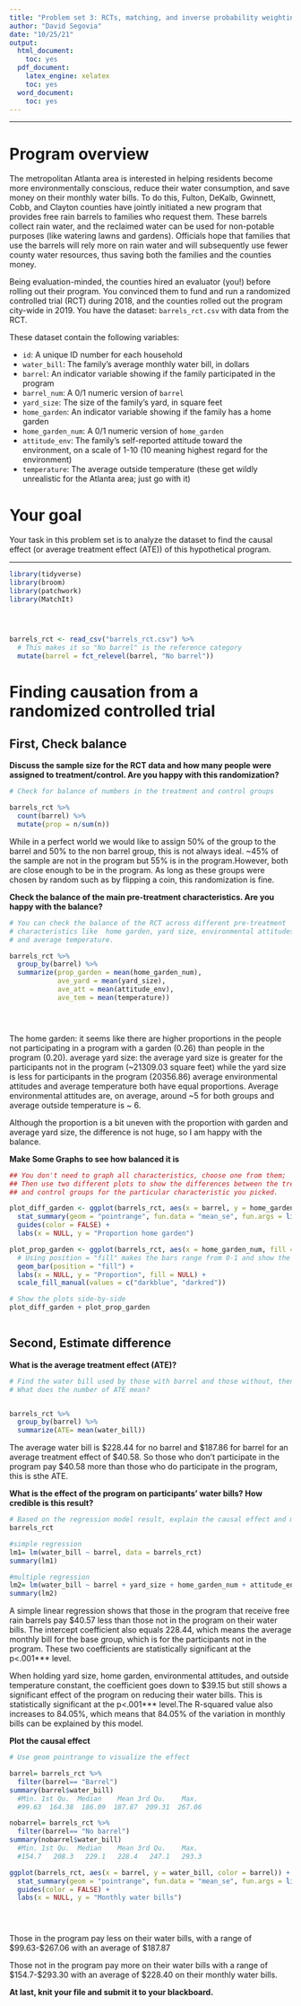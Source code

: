 ```yaml
---
title: "Problem set 3: RCTs, matching, and inverse probability weighting"
author: "David Segovia"
date: "10/25/21"
output: 
  html_document: 
    toc: yes
  pdf_document: 
    latex_engine: xelatex
    toc: yes
  word_document: 
    toc: yes
---
```


---

# Program overview

The metropolitan Atlanta area is interested in helping residents become more environmentally conscious, reduce their water consumption, and save money on their monthly water bills. To do this, Fulton, DeKalb, Gwinnett, Cobb, and Clayton counties have jointly initiated a new program that provides free rain barrels to families who request them. These barrels collect rain water, and the reclaimed water can be used for non-potable purposes (like watering lawns and gardens). Officials hope that families that use the barrels will rely more on rain water and will subsequently use fewer county water resources, thus saving both the families and the counties money.

Being evaluation-minded, the counties hired an evaluator (you!) before rolling out their program. You convinced them to fund and run a randomized controlled trial (RCT) during 2018, and the counties rolled out the program city-wide in 2019. You have the dataset: `barrels_rct.csv` with data from the RCT.

These dataset contain the following variables:

- `id`: A unique ID number for each household
- `water_bill`: The family's average monthly water bill, in dollars
- `barrel`: An indicator variable showing if the family participated in the program
- `barrel_num`: A 0/1 numeric version of `barrel`
- `yard_size`: The size of the family's yard, in square feet
- `home_garden`: An indicator variable showing if the family has a home garden
- `home_garden_num`: A 0/1 numeric version of `home_garden`
- `attitude_env`: The family's self-reported attitude toward the environment, on a scale of 1-10 (10 meaning highest regard for the environment)
- `temperature`: The average outside temperature (these get wildly unrealistic for the Atlanta area; just go with it)


# Your goal

Your task in this problem set is to analyze the dataset to find the causal effect (or average treatment effect (ATE)) of this hypothetical program. 

---

```r
library(tidyverse)
library(broom)
library(patchwork)
library(MatchIt)




barrels_rct <- read_csv("barrels_rct.csv") %>% 
  # This makes it so "No barrel" is the reference category
  mutate(barrel = fct_relevel(barrel, "No barrel"))

```


# Finding causation from a randomized controlled trial

## First, Check balance

**Discuss the sample size for the RCT data and how many people were assigned to treatment/control. Are you happy with this randomization?**

```r
# Check for balance of numbers in the treatment and control groups

barrels_rct %>%
  count(barrel) %>%
  mutate(prop = n/sum(n))


```
While in a perfect world we would like to assign 50% of the group to the barrel and 50% to the non barrel group, this is not always ideal. ~45% of the sample are not in the program but 55% is in the program.However, both are close enough to be in the program. As long as these groups were chosen by random such as by flipping a coin, this randomization is fine.

**Check the balance of the main pre-treatment characteristics. Are you happy with the balance?**

```r
# You can check the balance of the RCT across different pre-treatment
# characteristics like  home garden, yard size, environmental attitudes, 
# and average temperature.

barrels_rct %>%
  group_by(barrel) %>%
  summarize(prop_garden = mean(home_garden_num),
            ave_yard = mean(yard_size),
            ave_att = mean(attitude_env), 
            ave_tem = mean(temperature))





```



The home garden: it seems like there are higher proportions in the people not participating in a program with a garden (0.26) than people in the program (0.20). 
average yard size: the average yard size is greater for the participants not in the program (~21309.03 square feet) while the yard size is less for participants in the program (20356.86)
average environmental attitudes and average temperature both have equal proportions. Average environmental attitudes are, on average, around ~5 for both groups and average outside temperature is ~ 6. 

Although the proportion is a bit uneven with the proportion with garden and average yard size, the difference is not huge, so I am happy with the balance.

**Make Some Graphs to see how balanced it is**

```r
## You don't need to graph all characteristics, choose one from them;
## Then use two different plots to show the differences between the treatment 
## and control groups for the particular characteristic you picked. 

plot_diff_garden <- ggplot(barrels_rct, aes(x = barrel, y = home_garden_num, color = barrel)) +
  stat_summary(geom = "pointrange", fun.data = "mean_se", fun.args = list(mult = 1.96)) +
  guides(color = FALSE) +
  labs(x = NULL, y = "Proportion home garden")

plot_prop_garden <- ggplot(barrels_rct, aes(x = home_garden_num, fill = barrel)) +
  # Using position = "fill" makes the bars range from 0-1 and show the proportion
  geom_bar(position = "fill") +
  labs(x = NULL, y = "Proportion", fill = NULL) +
  scale_fill_manual(values = c("darkblue", "darkred"))

# Show the plots side-by-side
plot_diff_garden + plot_prop_garden



```




## Second, Estimate difference

**What is the average treatment effect (ATE)?**

```r
# Find the water bill used by those with barrel and those without, then get the ATE
# What does the number of ATE mean?


barrels_rct %>%
  group_by(barrel) %>%
  summarize(ATE= mean(water_bill))

```

The average  water bill is $228.44 for no barrel and $187.86 for barrel for an average treatment effect of $40.58. So those who don't participate in the program pay $40.58 more than those who do participate in the program, this is sthe ATE. 


**What is the effect of the program on participants' water bills? How credible is this result?**

```r
# Based on the regression model result, explain the causal effect and make a conclusion.
barrels_rct

#simple regression
lm1= lm(water_bill ~ barrel, data = barrels_rct)
summary(lm1)

#multiple regression
lm2= lm(water_bill ~ barrel + yard_size + home_garden_num + attitude_env + temperature, data = barrels_rct)
summary(lm2)

```

A simple linear regression shows that those in the program that receive free rain barrels pay $40.57 less than those not in the program on their water bills. The intercept coefficient also equals 228.44, which means the average monthly bill for the base group, which is for the participants not in the program. These two coefficients are statistically significant at the p<.001*** level.

When holding yard size, home garden, environmental attitudes, and outside temperature constant, the coefficient goes down to $39.15 but still shows a significant effect of the program on reducing their water bills. This is statistically significant at the p<.001*** level.The R-squared value also increases to 84.05%, which means that 84.05% of the variation in monthly bills can be explained by this model.





**Plot the causal effect**

```r
# Use geom pointrange to visualize the effect

barrel= barrels_rct %>%
  filter(barrel== "Barrel") 
summary(barrel$water_bill) 
  #Min. 1st Qu.  Median    Mean 3rd Qu.    Max. 
  #99.63  164.38  186.09  187.87  209.31  267.06 

nobarrel= barrels_rct %>%
  filter(barrel== "No barrel") 
summary(nobarrel$water_bill)
  #Min. 1st Qu.  Median    Mean 3rd Qu.    Max. 
  #154.7   208.3   229.1   228.4   247.1   293.3 

ggplot(barrels_rct, aes(x = barrel, y = water_bill, color = barrel)) +
  stat_summary(geom = "pointrange", fun.data = "mean_se", fun.args = list(mult = 1.96)) +
  guides(color = FALSE) +
  labs(x = NULL, y = "Monthly water bills")





```

Those in the program pay less on their water bills, with a range of $99.63-$267.06 with an average of $187.87 

Those not in the program pay more on their water bills with a range of $154.7-$293.30 with an average of $228.40 on their monthly water bills.

**At last, knit your file and submit it to your blackboard.**



